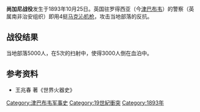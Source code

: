 {{Infobox military conflict
|conflict=尚加尼战役
|partof=[[第一次马塔贝莱战争|第一次马塔贝莱战争]]
|image=[[File:Battle_of_the_Shangani.jpg|300px]]
|caption=这场战役，由[[理查德·卡顿·伍德维尔|理查德·卡顿·伍德维尔]]绘制（1856–1927）
|date=1893年10月25日
|place=[[津巴布韦|津巴布韦]][[尚加尼河|尚加尼河]]
|result=英国镇压
|combatant1=[[英属南非治安组织|英属南非治安组织]]
|combatant2=[[恩德贝勒人王国|恩德贝勒人王国]]
|commander1=英属南非治安组织领导人[[帕特里克·威廉·福布斯|帕特里克·威廉·福布斯]]
|commander2=Manonda和Mjaan
|strength1=700人
|strength2=大约5,000人
|casualties1=4人
|casualties2=估计3，000人
}}
{{Campaignbox 第一次馬塔貝萊戰爭}}

'''尚加尼战役'''发生于1893年10月25日。英国驻罗得西亚（今[[津巴布韦|津巴布韦]]）的警察（英属南非治安组织）即用4挺[[马克沁机枪|马克沁机枪]]，攻击当地部落的反抗。

==战役结果==
当地部落5000人，在5次的扫射中，使得3000人倒在血泊中。

== 参考资料 ==
*王兆春 著《世界火器史》

[[Category:津巴布韦军事史|Category:津巴布韦军事史]]
[[Category:19世紀衝突|Category:19世紀衝突]]
[[Category:1893年|Category:1893年]]